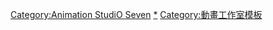 {{Navbox
|name = Animation StudiO Seven
|title = [[Animation StudiO Seven]]
|bodyclass = hlist hlist-hyphen
|group1 = 電視動畫
|list1 = 
* [[沉默的森田同學|森田同學很沉默。]]
* [[直笛與背包]]
* [[漫研社]]
* {{tsl|ja|ストレンジ・プラス|抓狂徵信社}}
* [[犬神同學和貓山同學]]
* [[關於完全聽不懂老公在說什麼的事]]
* [[我老婆是學生會長！]]
* [[不思議美眉]]
* [[與僧侶交合的色慾之夜]]
* {{tsl|ja|宇宙一の無責任男#無責任ギャラクシー☆タイラー|無責任銀河☆泰勒}}
* [[老師的相親對象竟然是、學校的、壞學生。]]
* [[國王遊戲 The Animation]]
* [[京都寺町三条商店街的福爾摩斯]]
* [[信長老師的年幼妻子]]
* [[高中女生 (漫畫)|高中女生]]
|group3 = 相關項目
|list3 = 
* {{tsl|ja|ワオワールド|WAO World}}
* [[RADIX ACE ENTERTAINMENT]]
|below=
}}<includeonly>
[[Category:Animation StudiO Seven]]
</includeonly><noinclude>
{{DEFAULTSORT:Animation StudiO Seven}}
[[Category:Animation StudiO Seven|*]]
[[Category:動畫工作室模板]]
</noinclude>